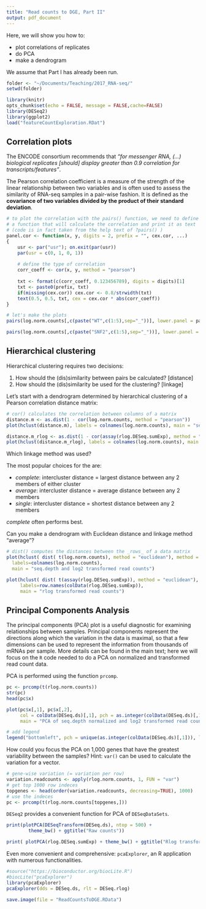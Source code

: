 ```yaml
---
title: "Read counts to DGE, Part II"
output: pdf_document
---
```


Here, we will show you how to:

* plot correlations of replicates
* do PCA
* make a dendrogram

We assume that Part I has already been run. 

```r
folder <- "~/Documents/Teaching/2017_RNA-seq/"
setwd(folder)
```
```r
library(knitr)
opts_chunk$set(echo = FALSE, message = FALSE,cache=FALSE)
library(DESeq2)
library(ggplot2)
load("featureCountExploration.RDat")
```

## Correlation plots

The ENCODE consortium recommends that _"for messenger RNA, (...) biological replicates [should] display greater than 0.9 correlation for transcripts/features"_.

The Pearson correlation coefficient is a measure of the strength of the linear relationship between two variables and is often used to assess the similarity of RNA-seq samples in a pair-wise fashion.
It is defined as the **covariance of two variables divided by the product of their standard deviation**.

```r
# to plot the correlation with the pairs() function, we need to define
# a function that will calculate the correlation and print it as text
# (code is in fact taken from the help text of ?pairs() )
panel.cor <- function(x, y, digits = 2, prefix = "", cex.cor, ...)
{
    usr <- par("usr"); on.exit(par(usr))
    par(usr = c(0, 1, 0, 1))
    
    # define the type of correlation
    corr_coeff <- cor(x, y, method = "pearson") 
    
    txt <- format(c(corr_coeff, 0.123456789), digits = digits)[1]
    txt <- paste0(prefix, txt)
    if(missing(cex.cor)) cex.cor <- 0.8/strwidth(txt)
    text(0.5, 0.5, txt, cex = cex.cor * abs(corr_coeff))
}

# let's make the plots
pairs(log.norm.counts[,c(paste("WT",c(1:5),sep="_"))], lower.panel = panel.smooth, upper.panel = panel.cor)

pairs(log.norm.counts[,c(paste("SNF2",c(1:5),sep="_"))], lower.panel = panel.smooth, upper.panel = panel.cor)
```

## Hierarchical clustering

Hierarchical clustering requires two decisions: 

1. How should the (dis)similarity between pairs be calculated? [distance]
2. How should the (dis)similarity be used for the clustering? [linkage]

Let's start with a dendrogram determined by hierarchical clustering of a Pearson correlation distance matrix:

```r
# cor() calculates the correlation between columns of a matrix
distance.m <- as.dist(1 - cor(log.norm.counts, method = "pearson"))
plot(hclust(distance.m), labels = colnames(log.norm.counts), main = "seq.depth and log2 transformed read counts\ndistance: Pearson correlation")

distance.m_rlog <- as.dist(1 - cor(assay(rlog.DESeq.sumExp), method = "pearson" ))
plot(hclust(distance.m_rlog), labels = colnames(log.norm.counts), main = "rlog transformed read counts\ndistance: Pearson correlation")
```

Which linkage method was used?

The most popular choices for the \textit{linkage function} are:

* _complete_: intercluster distance = largest distance between any 2 members of either cluster
* _average_: intercluster distance = average distance between any 2 members
* _single_:  intercluster distance = shortest distance between any 2 members

_complete_ often performs best.

Can you make a dendrogram with Euclidean distance and linkage method "average"?

```r
# dist() computes the distances between the _rows_ of a data matrix
plot(hclust( dist( t(log.norm.counts), method = "euclidean"), method = "average"),
  labels=colnames(log.norm.counts),
  main = "seq.depth and log2 transformed read counts")

plot(hclust( dist( t(assay(rlog.DESeq.sumExp)), method = "euclidean"), method="average"),
     labels=row.names(colData(rlog.DESeq.sumExp)),
     main = "rlog transformed read counts")
```


## Principal Components Analysis

The principal components (PCA) plot is a useful diagnostic for examining relationships between samples. 
Principal components represent the directions along which the variation in the data is maximal, so that a few dimensions can be used to represent the information from thousands of mRNAs per sample.
More details can be found in the main text; here we will focus on the `R` code needed to do a PCA on normalized and transformed read count data.

PCA is performed using the function `prcomp`.

```r
pc <- prcomp(t(rlog.norm.counts))
str(pc)
head(pc$x)

plot(pc$x[,1], pc$x[,2], 
     col = colData(DESeq.ds)[,1], pch = as.integer(colData(DESeq.ds)[,1]),
     main = "PCA of seq.depth normalized and log2 transformed read counts")

# add legend
legend("bottomleft", pch = unique(as.integer(colData(DESeq.ds)[,1])), legend = unique(colData(DESeq.ds)[,1]) )
```

How could you focus the PCA on 1,000 genes that have the greatest variability between the samples? Hint: `var()` can be used to calculate the variation for a vector.

```r
# gene-wise variation (= variation per row)
variation.readcounts <- apply(rlog.norm.counts, 1, FUN = "var")
# get top 1000 row indeces
topgenes <- head(order(variation.readcounts, decreasing=TRUE), 1000)
# use the indeces
pc <- prcomp(t(rlog.norm.counts[topgenes,]))
```

`DESeq2` provides a convenient function for PCA of `DESeqDataSets`.

```r
print(plotPCA(DESeqTransform(DESeq.ds), ntop = 500) + 
        theme_bw() + ggtitle("Raw counts"))

print( plotPCA(rlog.DESeq.sumExp) + theme_bw() + ggtitle("Rlog transformed counts"))
```

Even more convenient and comprehensive: `pcaExplorer`, an R application with numerous functionalities.

```r
#source("https://bioconductor.org/biocLite.R")
#biocLite("pcaExplorer")
library(pcaExplorer)
pcaExplorer(dds = DESeq.ds, rlt = DESeq.rlog)
```

```r
save.image(file = "ReadCountsToDGE.RData")
```
